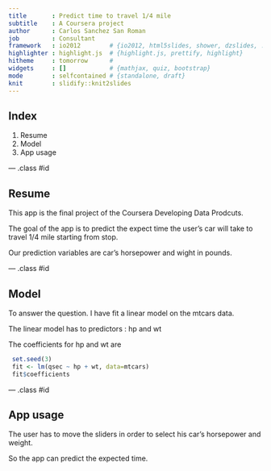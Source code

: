 ```yaml
---
title       : Predict time to travel 1/4 mile
subtitle    : A Coursera project
author      : Carlos Sanchez San Roman
job         : Consultant
framework   : io2012        # {io2012, html5slides, shower, dzslides, ...}
highlighter : highlight.js  # {highlight.js, prettify, highlight}
hitheme     : tomorrow      # 
widgets     : []            # {mathjax, quiz, bootstrap}
mode        : selfcontained # {standalone, draft}
knit        : slidify::knit2slides
---
```


## Index

1. Resume
2. Model
3. App usage


--- .class #id 

## Resume

This app is the final project of the Coursera Developing Data Prodcuts.

The goal of the app is to predict the expect time the user's car will take to travel 1/4 mile
starting from stop. 

Our prediction variables are car's horsepower and wight in pounds.

--- .class #id


## Model

To answer the question. I have fit a linear model on the mtcars data.

The linear model has to predictors  : hp and wt


The coefficients for hp and wt are

```r
 set.seed(3)
 fit <- lm(qsec ~ hp + wt, data=mtcars)
 fit$coefficients
```

--- .class #id

## App usage

The user has to move the sliders in order to select his car's horsepower and weight.

So the app can predict the expected time.


